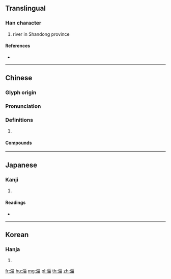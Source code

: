 {{character info/new}}
==Translingual==

===Han character===
{{Han char|rn=85|rad=水|as=08|sn=11|four=32160|canj=EVVW|ids=⿰氵甾}}

# river in Shandong province

====References====
* {{Han ref|kx=0629.040|dkj=17616|dj=1030.210|hdz=31665.080|uh=6DC4|ud=28100|bh=B264|bd=45668}}

----

==Chinese==
{{zh-forms}}

===Glyph origin===
{{Han etym}}

===Pronunciation===
{{zh-pron
|m=zī
|c=zi1
|mc=
|oc=y
|cat=pn
}}

===Definitions===
{{zh-hanzi}}

# {{rfdef|zh}}

====Compounds====
{{zh-der|淄博|博淄煤礦|淄博煤礦|淄水}}

----

==Japanese==

===Kanji===
{{ja-kanji|grade=|rs=水08}}

# {{defn|lang=ja|sort=水08}}

====Readings====
* {{ja-readings|on=[[し]] (shi)|kun=}}

----

==Korean==

===Hanja===
{{ko-hanja|hangeul=치|eumhun=|rv=chi|mr=ch'i|y=chi}}

# {{defn|lang=ko|sort=水08}}

[[fr:淄]]
[[hu:淄]]
[[mg:淄]]
[[pl:淄]]
[[th:淄]]
[[zh:淄]]